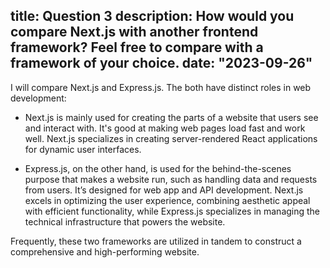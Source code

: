 title: Question 3
description: How would you compare Next.js with another frontend framework?
 Feel free to compare with a framework of your choice.
date: "2023-09-26"
---

I will compare Next.js and Express.js. The both have distinct roles in web development:

  - Next.js is mainly used for creating the parts of a website that users see and interact with. 
  It's good at making web pages load fast and work well.
  Next.js specializes in creating server-rendered React applications for dynamic user interfaces.


  - Express.js, on the other hand, is used for the behind-the-scenes purpose that makes a website run, such as handling data and requests from users. It’s designed for web app and API development.
Next.js excels in optimizing the user experience, combining aesthetic appeal with efficient functionality, while Express.js specializes in managing the technical infrastructure that powers the website. 

Frequently, these two frameworks are utilized in tandem to construct a comprehensive and high-performing website.
